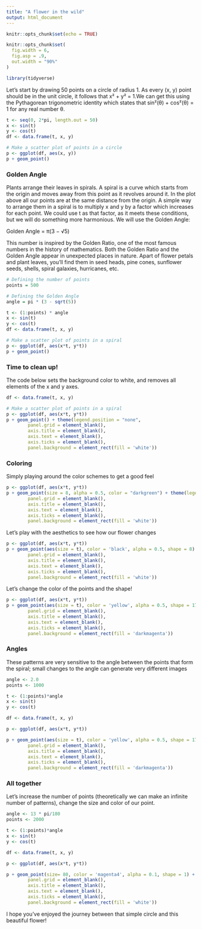 ```yaml
---
title: "A flower in the wild"
output: html_document
---
```


```r
knitr::opts_chunk$set(echo = TRUE)

knitr::opts_chunk$set(
  fig.width = 6,
  fig.asp = .9,
  out.width = "90%"
)

library(tidyverse)
```

Let's start by drawing 50 points on a circle of radius 1. As every (x, y) point should be in the unit circle, it follows that x² + y² = 1.We can get this using the Pythagorean trigonometric identity which states that sin²(θ) + cos²(θ) = 1 for any real number θ.


```r
t <- seq(0, 2*pi, length.out = 50)
x <- sin(t)
y <- cos(t)
df <- data.frame(t, x, y)

# Make a scatter plot of points in a circle
p <- ggplot(df, aes(x, y))
p + geom_point()
```

### Golden Angle 

Plants arrange their leaves in spirals. A spiral is a curve which starts from the origin and moves away from this point as it revolves around it. In the plot above all our points are at the same distance from the origin. A simple way to arrange them in a spiral is to multiply x and y by a factor which increases for each point. We could use t as that factor, as it meets these conditions, but we will do something more harmonious. We will use the Golden Angle:

Golden Angle = π(3 − √5)

This number is inspired by the Golden Ratio, one of the most famous numbers in the history of mathematics. Both the Golden Ratio and the Golden Angle appear in unexpected places in nature. Apart of flower petals and plant leaves, you'll find them in seed heads, pine cones, sunflower seeds, shells, spiral galaxies, hurricanes, etc.

```r
# Defining the number of points
points = 500

# Defining the Golden Angle
angle = pi * (3 - sqrt(5))

t <- (1:points) * angle
x <- sin(t)
y <- cos(t)
df <- data.frame(t, x, y)

# Make a scatter plot of points in a spiral
p <- ggplot(df, aes(x*t, y*t))
p + geom_point()
```

### Time to clean up! 

The code below sets the background color to white, and removes all elements of the x and y axes. 

```r
df <- data.frame(t, x, y)

# Make a scatter plot of points in a spiral
p <- ggplot(df, aes(x*t, y*t))
p + geom_point() + theme(legend.position = "none",
        panel.grid = element_blank(),
        axis.title = element_blank(),
        axis.text = element_blank(),
        axis.ticks = element_blank(),
        panel.background = element_rect(fill = 'white'))
```

### Coloring

Simply playing around the color schemes to get a good feel 

```r
p <- ggplot(df, aes(x*t, y*t))
p + geom_point(size = 8, alpha = 0.5, color = "darkgreen") + theme(legend.position = "none",
        panel.grid = element_blank(),
        axis.title = element_blank(),
        axis.text = element_blank(),
        axis.ticks = element_blank(),
        panel.background = element_rect(fill = 'white'))
```

Let's play with the aesthetics to see how our flower changes 

```r
p <- ggplot(df, aes(x*t, y*t))
p + geom_point(aes(size = t), color = 'black', alpha = 0.5, shape = 8) + theme(legend.position = "none",
        panel.grid = element_blank(),
        axis.title = element_blank(),
        axis.text = element_blank(),
        axis.ticks = element_blank(),
        panel.background = element_rect(fill = 'white'))
```

Let's change the color of the points and the shape! 

```r
p <- ggplot(df, aes(x*t, y*t))
p + geom_point(aes(size = t), color = 'yellow', alpha = 0.5, shape = 17) + theme(legend.position = "none",
        panel.grid = element_blank(),
        axis.title = element_blank(),
        axis.text = element_blank(),
        axis.ticks = element_blank(),
        panel.background = element_rect(fill = 'darkmagenta'))
```

### Angles

These patterns are very sensitive to the angle between the points that form the spiral; small changes to the angle can generate very different images

```r
angle <- 2.0
points <- 1000

t <- (1:points)*angle
x <- sin(t)
y <- cos(t)

df <- data.frame(t, x, y)

p <- ggplot(df, aes(x*t, y*t))

p + geom_point(aes(size = t), color = 'yellow', alpha = 0.5, shape = 17) + theme(legend.position = "none",
        panel.grid = element_blank(),
        axis.title = element_blank(),
        axis.text = element_blank(),
        axis.ticks = element_blank(),
        panel.background = element_rect(fill = 'darkmagenta'))
```

### All together

Let's increase the number of points (theoretically we can make an infinite number of patterns), change the size and color of our point. 

```r
angle <- 13 * pi/180
points <- 2000

t <- (1:points)*angle
x <- sin(t)
y <- cos(t)

df <- data.frame(t, x, y)

p <- ggplot(df, aes(x*t, y*t)) 

p + geom_point(size= 80, color = 'magenta4', alpha = 0.1, shape = 1) + theme(legend.position = "none",
        panel.grid = element_blank(),
        axis.title = element_blank(),
        axis.text = element_blank(),
        axis.ticks = element_blank(),
        panel.background = element_rect(fill = 'white'))
```

I hope you've enjoyed the journey between that simple circle and this beautiful flower! 




























